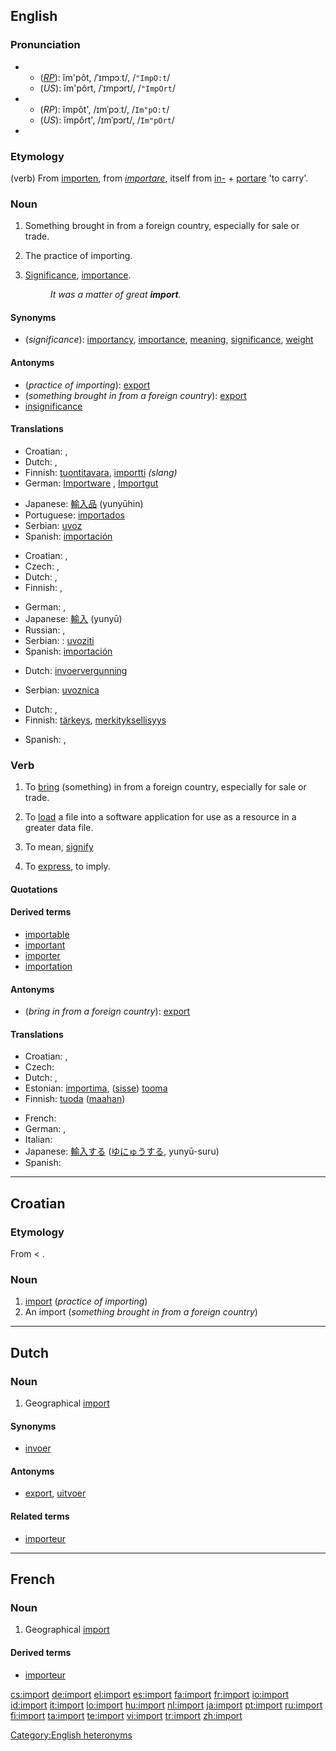 {{wikipedia|Import (disambiguation)}}
{{also|Import}}
==English==

===Pronunciation===
* {{a|noun}}
** (''[[RP]]''): ĭm'pôt, /ˈɪmpɔːt/, /<tt>"ImpO:t</tt>/
** (''US''): ĭm'pôrt, /ˈɪmpɔrt/, /<tt>"ImpOrt</tt>/
* {{a|verb}}
** (''RP''): ĭmpôt', /ɪmˈpɔːt/, /<tt>Im"pO:t</tt>/
** (''US''): ĭmpôrt', /ɪmˈpɔrt/, /<tt>Im"pOrt</tt>/
* {{rhymes|ɔː(r)t}}

===Etymology===
(verb) From {{enm}} [[importen]], from {{etyl|la}} ''[[importare]]'', itself from [[in-]] + [[portare]] 'to carry'.

===Noun===
{{wikipedia}}
{{en-noun|s|-}}

# {{countable}} Something brought in from a foreign country, especially for sale or trade.
# {{uncountable}} The practice of importing.
# {{uncountable}} [[significance|Significance]], [[importance]].
#: ''It was a matter of great '''import'''.''

====Synonyms====
* (''significance''): [[importancy]], [[importance]], [[meaning]], [[significance]], [[weight]]

====Antonyms====
* (''practice of importing''): [[export]]
* (''something brought in from a foreign country''): [[export]]
* [[insignificance]]

====Translations====
{{trans-top|something brought in from a foreign country}}
* Croatian: {{t-|hr|import|m}}, {{t|hr|uvoz|m}}
* Dutch: {{t+|nl|import}}, {{t-|nl|invoer}}
* Finnish: [[tuontitavara]], [[importti]] ''(slang)''
* German: [[Importware]] {{f}}, [[Importgut]] {{n}}
{{trans-mid}}
* Japanese: [[輸入品]] (yunyūhin)
* Portuguese: [[importados]] {{m|p}}
* Serbian: [[uvoz]]
* Spanish: [[importación]] {{f}}
{{trans-bottom}}

{{trans-top|practice of importing}}
* Croatian: {{t-|hr|import|m}}, {{t|hr|uvoz|m}}
* Czech: {{t+|cs|dovoz|m}}, {{t+|cs|import|m}}
* Dutch: {{t+|nl|import}}, {{t-|nl|invoer}}
* Finnish: {{t-|fi|tuonti}}, {{t-|fi|maahantuonti}}
{{trans-mid}}
* German: {{t+|de|Import|m}}, {{t+|de|Einfuhr|f}}
* Japanese: [[輸入]] (yunyū)
* Russian: {{t|ru|импорт|m|sc=Cyrl|tr=ímport}}, {{t|ru|ввоз|m|sc=Cyrl|tr=vvoz}}
* Serbian: : [[uvoziti]]
* Spanish: [[importación]] {{f}}
{{trans-bottom}}

{{trans-top|licence for import}}
* Dutch: [[invoervergunning]]
{{trans-mid}}
* Serbian: [[uvoznica]]
{{trans-bottom}}

{{trans-top|significance, importance}}
* Dutch: {{t+|nl|belang|n}}, {{t+|nl|gewicht|n}}
* Finnish: [[tärkeys]], [[merkityksellisyys]]
{{trans-mid}}
* Spanish: {{t-|es|importancia|f}}, {{t+|es|significado|m}}
{{trans-bottom}}

===Verb===
{{en-verb}}

# {{transitive}} To [[bring]] (something) in from a foreign country, especially for sale or trade.
# {{transitive}} To [[load]] a file into a software application for use as a resource in a greater data file.
# {{transitive}} To mean, [[signify]]
# {{transitive}} {{archaic}} To [[express]], to imply.

====Quotations====
{{seeCites}}

====Derived terms====
* [[importable]]
* [[important]]
* [[importer]]
* [[importation]]

====Antonyms====
* (''bring in from a foreign country''): [[export]]

====Translations====
{{trans-top|to bring in from a foreign country}}
* Croatian: {{t|hr|uvesti|alt=ùvesti}} {{pf}}, {{t|hr|uvoziti|alt=uvòziti}} {{impf}}
* Czech: {{t-|cs|dovézt}}
* Dutch: {{t+|nl|invoeren}}, {{t-|nl|importeren}}
* Estonian: [[importima]], ([[sisse]]) [[tooma]]
* Finnish: [[tuoda]] ([[maa|maahan]])
{{trans-mid}}
* French: {{t+|fr|importer}}
* German: {{t+|de|importieren}}, {{t+|de|einführen}}
* Italian: {{t+|it|importare}}
* Japanese: [[輸入する]] ([[ゆにゅうする]], yunyū-suru)
* Spanish: {{t+|es|importar}}
{{trans-bottom}}

[[Category:English heteronyms]]

----

==Croatian==

===Etymology===
From {{etyl|en|hr}} {{term|export}} < {{etyl|la|hr}} {{term|importare|lang=la}}.

===Noun===
{{hr-noun|m}}

# [[#English|import]] (''practice of importing'')
# An import (''something brought in from a foreign country'')

----

==Dutch==

===Noun===
{{nl-noun}}

# Geographical [[#English|import]]

====Synonyms====
* [[invoer]]

====Antonyms====
* [[export]], [[uitvoer]]

====Related terms====
* [[importeur]] {{m}}

----

==French==

===Noun===
{{fr-noun|m}}

# Geographical [[#English|import]]

====Derived terms====
* [[importeur]] {{m}}

[[cs:import]]
[[de:import]]
[[el:import]]
[[es:import]]
[[fa:import]]
[[fr:import]]
[[io:import]]
[[id:import]]
[[it:import]]
[[lo:import]]
[[hu:import]]
[[nl:import]]
[[ja:import]]
[[pt:import]]
[[ru:import]]
[[fi:import]]
[[ta:import]]
[[te:import]]
[[vi:import]]
[[tr:import]]
[[zh:import]]